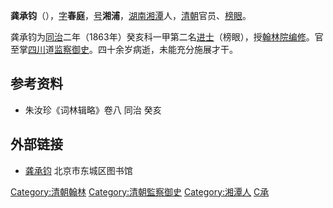 '''龚承钧'''（{{bd|1833年||？|catIdx=G龚}}），[[表字|字]]'''春庭'''，[[号|号]]'''湘浦'''，[[湖南|湖南]][[湘潭|湘潭]]人，[[清朝|清朝]]官员、[[榜眼|榜眼]]。

龚承钧为[[同治|同治]]二年（1863年）癸亥科一甲第二名[[进士|进士]]（榜眼），授[[翰林院编修|翰林院编修]]。官至掌[[四川|四川]]道[[监察御史|监察御史]]。四十余岁病逝，未能充分施展才干。

==参考资料==
*朱汝珍《词林辑略》卷八 同治 癸亥

==外部链接==
*[http://www.bjdclib.com/subdb/exam/examperson/200908/t20090826_25846.html 龚承钧] {{Wayback|url=http://www.bjdclib.com/subdb/exam/examperson/200908/t20090826_25846.html |date=20160304200806 }} 北京市东城区图书馆

{{清朝人物小作品}}
{{DEFAULTSORT:Gong龔}}
{{同治二年癸亥恩科殿試金榜}}

[[Category:清朝翰林|Category:清朝翰林]]
[[Category:清朝監察御史|Category:清朝監察御史]]
[[Category:湘潭人|Category:湘潭人]]
[[Category:龚姓|C承]]